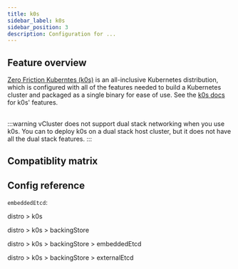 ```yaml
---
title: k0s
sidebar_label: k0s
sidebar_position: 3
description: Configuration for ...
---
```




## Feature overview

[Zero Friction Kuberntes (k0s)](https://k0sproject.io/) is an all-inclusive Kubernetes distribution, which is configured with all of the features needed to build a Kubernetes cluster and packaged as a single binary for ease of use. See the [k0s docs](https://docs.k0sproject.io/) for k0s' features.

<br />
:::warning
vCluster does not support dual stack networking when you use k0s. You can to deploy k0s on a dual stack host cluster, but it does not have all the dual stack features.
:::



## Compatiblity matrix

<K0sCompat/>

## Config reference

`embeddedEtcd`: <ProLabel/>

distro > k0s
<DistroK0s/>


distro > k0s > backingStore
<BackingStore/>

distro > k0s > backingStore > embeddedEtcd

<EmbeddedEtcd/>

distro > k0s > backingStore > externalEtcd
<ExternalEtcd/>
